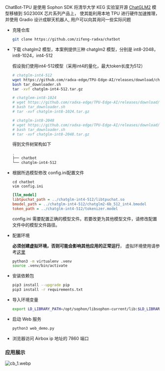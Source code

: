 ChatBot-TPU 是使用 Sophon SDK 将清华大学 KEG 实验室开源 [ChatGLM2](https://github.com/THUDM/ChatGLM2-6B) 模型移植到 SG2300X 芯片系列产品上， 使其能利用本地 TPU 进行硬件加速推理，并使用 Gradio 设计成聊天机器人, 用户可以向其询问一些实际问题

- 克隆仓库

  ```bash
  git clone https://github.com/zifeng-radxa/chatbot
  ```

- 下载 chatglm2 模型，本案例提供三种 chatglm2 模型，分别是 int8-2048，int8-1024，int4-512

  假设我们使用int4-512模型（采用int4的量化，最大token长度为512）

  ```bash
  # chatglm-int4-512
  wget https://github.com/radxa-edge/TPU-Edge-AI/releases/download/chatglm-int4-512/tar_downloader.sh
  bash tar_downloader.sh
  tar -xvf chatglm-int4-512.tar.gz

  # chatglem-int8-1024
  # wget https://github.com/radxa-edge/TPU-Edge-AI/releases/download/chatglm-int8-1024/tar_downloader.sh
  # bash tar_downloader.sh
  # tar -xvf chatglm-int8-1024.tar.gz

  # chatglm-int8-2048
  # wget https://github.com/radxa-edge/TPU-Edge-AI/releases/download/chatglm-int8-2048/tar_downloader.sh
  # bash tar_downloader.sh
  # tar -xvf chatglm-int8-2048.tar.gz
  ```

  得到文件树架构如下

  ```bash
  .
  ├── chatbot
  └── chatglm-int4-512
  ```

- 根据所选模型修改 config.ini配置文件

  ```
  cd chatbot
  vim config.ini
  ```

  ```ini
  [llm_model]
  libtpuchat_path = ../chatglm-int4-512/libtpuchat.so
  bmodel_path = ../chatglm-int4-512/chatglm2-6b_512_int4.bmodel
  token_path = ../chatglm-int4-512/tokenizer.model
  ```

  config.ini 需要配置正确的模型文件。若要改更为其他模型文件，请修改配置文件中的模型文件路径。

- 配置环境

  **必须创建虚拟环境，否则可能会影响其他应用的正常运行**， 虚拟环境使用请参考[这里](../local-ai-deploy/virtualenv_usage)

  ```bash
  python3 -m virtualenv .venv
  source .venv/bin/activate
  ```

- 安装依赖包

  ```bash
  pip3 install --upgrade pip
  pip3 install -r requirements.txt
  ```

- 导入环境变量

  ```bash
  export LD_LIBRARY_PATH=/opt/sophon/libsophon-current/lib:$LD_LIBRARY_PATH
  ```

- 启动 Web 服务

  ```bash
  python3 web_demo.py
  ```

- 浏览器访问 Airbox ip 地址的 7860 端口

### 应用展示
![cb_1.webp](/img/general-tutorial/tpu_ai/cb_1.webp)